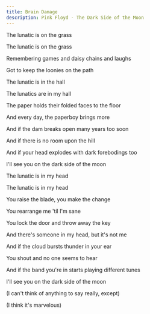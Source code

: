 ```yaml
---
title: Brain Damage
description: Pink Floyd - The Dark Side of the Moon
---
```


The lunatic is on the grass

The lunatic is on the grass

Remembering games and daisy chains and laughs

Got to keep the loonies on the path

The lunatic is in the hall

The lunatics are in my hall

The paper holds their folded faces to the floor

And every day, the paperboy brings more



And if the dam breaks open many years too soon

And if there is no room upon the hill

And if your head explodes with dark forebodings too

I'll see you on the dark side of the moon



The lunatic is in my head

The lunatic is in my head

You raise the blade, you make the change

You rearrange me 'til I'm sane

You lock the door and throw away the key

And there's someone in my head, but it's not me



And if the cloud bursts thunder in your ear

You shout and no one seems to hear

And if the band you're in starts playing different tunes

I'll see you on the dark side of the moon



(I can't think of anything to say really, except)

(I think it's marvelous)
